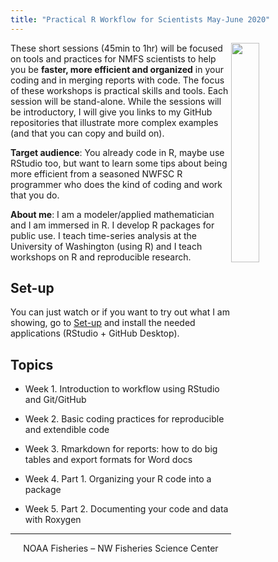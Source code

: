 ```yaml
---
title: "Practical R Workflow for Scientists May-June 2020"
---
```


<img style="float: right;" src="images/tools-logo-transparent.png" width=30%>

These short sessions (45min to 1hr) will be focused on tools and practices for NMFS scientists to help you be **faster, more efficient and organized** in your coding and in merging reports with code. The focus of these workshops is practical skills and tools. Each session will be stand-alone. While the sessions will be introductory, I will give you links to my GitHub repositories that illustrate more complex examples (and that you can copy and build on).

**Target audience**: You already code in R, maybe use RStudio too, but want to learn some tips about being more efficient from a seasoned NWFSC R programmer who does the kind of coding and work that you do.

**About me**: I am a modeler/applied mathematician and I am immersed in R. I develop R packages for public use. I teach time-series analysis at the University of Washington (using R) and I teach workshops on R and reproducible research.

## Set-up

You can just watch or if you want to try out what I am showing, go to [Set-up](https://rverse-tutorials.github.io/RWorkflow-NWFSC-2020/set-up.html) and install the needed applications (RStudio + GitHub Desktop).

## Topics

* Week 1. Introduction to workflow using RStudio and Git/GitHub

* Week 2. Basic coding practices for reproducible and extendible code

* Week 3. Rmarkdown for reports: how to do big tables and export formats for Word docs

* Week 4. Part 1. Organizing your R code into a package

* Week 5. Part 2. Documenting your code and data with Roxygen


<hr>


<div style="text-align: center">
<i class="fas fa-cubes"></i> NOAA Fisheries -- NW Fisheries Science Center <i class="fas fa-cubes"></i>
</div>

